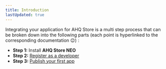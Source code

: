 ```yaml
---
title: Introduction
lastUpdated: true
---
```


Integrating your application for AHQ Store is a multi step process that can be broken down
into the following parts (each point is hyperlinked to the corresponding documentation 😉) :

- **Step 1:** Install **AHQ Store NEO**
- **Step 2:** [Register as a developer](/guide/integrate/register)
- **Step 3:** [Publish your first app](/guide/integrate/app)
